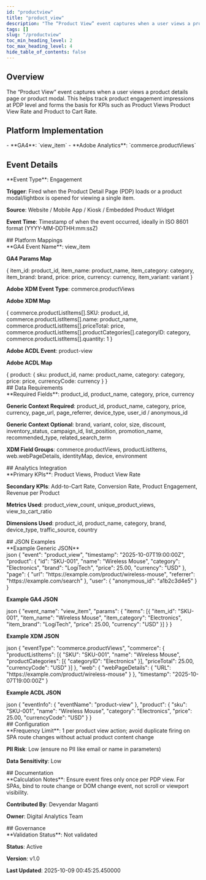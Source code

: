 ```yaml
---
id: "productview"
title: "product_view"
description: "The “Product View” event captures when a user views a product details page or product modal. This helps track product engagement impressions at PDP level and forms the basis for KPIs such as Product Views Product View Rate and Product to Cart Rate."
tags: []
slug: "/productview"
toc_min_heading_level: 2
toc_max_heading_level: 4
hide_table_of_contents: false
---
```


<div class="mui-section">
<h2>Overview</h2>
<div class="mui-overview">The “Product View” event captures when a user views a product details page or product modal. This helps track product engagement impressions at PDP level and forms the basis for KPIs such as Product Views Product View Rate and Product to Cart Rate.</div>
</div>

<div class="mui-section">
<h2>Platform Implementation</h2>
- **GA4**: `view_item`
- **Adobe Analytics**: `commerce.productViews`
</div>

## Event Details

<div class="mui-section">
**Event Type**: Engagement

**Trigger**: Fired when the Product Detail Page (PDP) loads or a product modal/lightbox is opened for viewing a single item.

**Source**: Website / Mobile App / Kiosk / Embedded Product Widget

**Event Time**: Timestamp of when the event occurred, ideally in ISO 8601 format (YYYY-MM-DDTHH:mm:ssZ)
</div>
## Platform Mappings

<div class="mui-section">
**GA4 Event Name**: view_item

**GA4 Params Map**

<div class="mui-code-block" data-language="json">&#123; item_id: product_id, item_name: product_name, item_category: category, item_brand: brand, price: price, currency: currency, item_variant: variant &#125;</div>

**Adobe XDM Event Type**: commerce.productViews

**Adobe XDM Map**

<div class="mui-code-block" data-language="json">&#123; commerce.productListItems[].SKU: product_id, commerce.productListItems[].name: product_name, commerce.productListItems[].priceTotal: price, commerce.productListItems[].productCategories[].categoryID: category, commerce.productListItems[].quantity: 1 &#125;</div>

**Adobe ACDL Event**: product-view

**Adobe ACDL Map**

<div class="mui-code-block" data-language="json">&#123; product: &#123; sku: product_id, name: product_name, category: category, price: price, currencyCode: currency &#125; &#125;</div>
</div>
## Data Requirements

<div class="mui-section">
**Required Fields**: product_id, product_name, category, price, currency

**Generic Context Required**: product_id, product_name, category, price, currency, page_url, page_referrer, device_type, user_id / anonymous_id

**Generic Context Optional**: brand, variant, color, size, discount, inventory_status, campaign_id, list_position, promotion_name, recommended_type, related_search_term

**XDM Field Groups**: commerce.productViews, productListItems, web.webPageDetails, identityMap, device, environment
</div>
## Analytics Integration

<div class="mui-section">
**Primary KPIs**: Product Views, Product View Rate

**Secondary KPIs**: Add-to-Cart Rate, Conversion Rate, Product Engagement, Revenue per Product

**Metrics Used**: product_view_count, unique_product_views, view_to_cart_ratio

**Dimensions Used**: product_id, product_name, category, brand, device_type, traffic_source, country
</div>
## JSON Examples

<div class="mui-section">
**Example Generic JSON**

<div class="mui-code-block" data-language="javascript">json &#123; &quot;event&quot;: &quot;product_view&quot;, &quot;timestamp&quot;: &quot;2025-10-07T19:00:00Z&quot;, &quot;product&quot;: &#123; &quot;id&quot;: &quot;SKU-001&quot;, &quot;name&quot;: &quot;Wireless Mouse&quot;, &quot;category&quot;: &quot;Electronics&quot;, &quot;brand&quot;: &quot;LogiTech&quot;, &quot;price&quot;: 25.00, &quot;currency&quot;: &quot;USD&quot; &#125;, &quot;page&quot;: &#123; &quot;url&quot;: &quot;https://example.com/product/wireless-mouse&quot;, &quot;referrer&quot;: &quot;https://example.com/search&quot; &#125;, &quot;user&quot;: &#123; &quot;anonymous_id&quot;: &quot;a1b2c3d4e5&quot; &#125; &#125;</div>

**Example GA4 JSON**

<div class="mui-code-block" data-language="javascript">json &#123; &quot;event_name&quot;: &quot;view_item&quot;, &quot;params&quot;: &#123; &quot;items&quot;: [&#123; &quot;item_id&quot;: &quot;SKU-001&quot;, &quot;item_name&quot;: &quot;Wireless Mouse&quot;, &quot;item_category&quot;: &quot;Electronics&quot;, &quot;item_brand&quot;: &quot;LogiTech&quot;, &quot;price&quot;: 25.00, &quot;currency&quot;: &quot;USD&quot; &#125;] &#125; &#125;</div>

**Example XDM JSON**

<div class="mui-code-block" data-language="javascript">json &#123; &quot;eventType&quot;: &quot;commerce.productViews&quot;, &quot;commerce&quot;: &#123; &quot;productListItems&quot;: [&#123; &quot;SKU&quot;: &quot;SKU-001&quot;, &quot;name&quot;: &quot;Wireless Mouse&quot;, &quot;productCategories&quot;: [&#123; &quot;categoryID&quot;: &quot;Electronics&quot; &#125;], &quot;priceTotal&quot;: 25.00, &quot;currencyCode&quot;: &quot;USD&quot; &#125;] &#125;, &quot;web&quot;: &#123; &quot;webPageDetails&quot;: &#123; &quot;URL&quot;: &quot;https://example.com/product/wireless-mouse&quot; &#125; &#125;, &quot;timestamp&quot;: &quot;2025-10-07T19:00:00Z&quot; &#125;</div>

**Example ACDL JSON**

<div class="mui-code-block" data-language="javascript">json &#123; &quot;eventInfo&quot;: &#123; &quot;eventName&quot;: &quot;product-view&quot; &#125;, &quot;product&quot;: &#123; &quot;sku&quot;: &quot;SKU-001&quot;, &quot;name&quot;: &quot;Wireless Mouse&quot;, &quot;category&quot;: &quot;Electronics&quot;, &quot;price&quot;: 25.00, &quot;currencyCode&quot;: &quot;USD&quot; &#125; &#125;</div>
</div>
## Configuration

<div class="mui-section">
**Frequency Limit**: 1 per product view action; avoid duplicate firing on SPA route changes without actual product content change

**PII Risk**: Low (ensure no PII like email or name in parameters)

**Data Sensitivity**: Low
</div>
## Documentation

<div class="mui-section">
**Calculation Notes**: Ensure event fires only once per PDP view. For SPAs, bind to route change or DOM change event, not scroll or viewport visibility.

**Contributed By**: Devyendar Maganti

**Owner**: Digital Analytics Team
</div>
## Governance

<div class="mui-section">
**Validation Status**: Not validated

**Status**: Active

**Version**: v1.0

**Last Updated**: 2025-10-09 00:45:25.450000
</div>